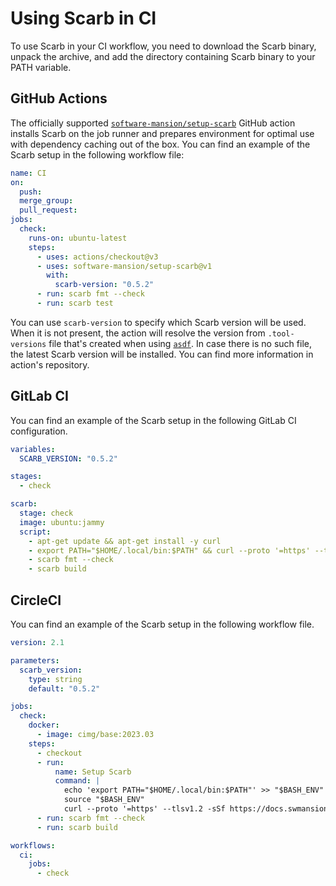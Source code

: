 
# Using Scarb in CI

To use Scarb in your CI workflow, you need to download the Scarb binary, unpack the archive, and add the directory
containing Scarb binary to your PATH variable.

## GitHub Actions

The officially supported [`software-mansion/setup-scarb`](https://github.com/software-mansion/setup-scarb) GitHub action
installs Scarb on the job runner and prepares environment for optimal use with dependency caching out of the box.
You can find an example of the Scarb setup in the following workflow file:

```yaml copy filename=".github/workflows/ci.yml"
name: CI
on:
  push:
  merge_group:
  pull_request:
jobs:
  check:
    runs-on: ubuntu-latest
    steps:
      - uses: actions/checkout@v3
      - uses: software-mansion/setup-scarb@v1
        with:
          scarb-version: "0.5.2"
      - run: scarb fmt --check
      - run: scarb test
```

You can use `scarb-version` to specify which Scarb version will be used.
When it is not present, the action will resolve the version from `.tool-versions` file that's created when using [`asdf`](https://asdf-vm.com/guide/introduction.html).
In case there is no such file, the latest Scarb version will be installed.
You can find more information in action's repository.

<BigLink
  href="https://github.com/software-mansion/setup-scarb"
  text="Go to setup-scarb repository on GitHub"
/>

## GitLab CI

You can find an example of the Scarb setup in the following GitLab CI configuration.

```yaml copy filename=".gitlab-ci.yml"
variables:
  SCARB_VERSION: "0.5.2"

stages:
  - check

scarb:
  stage: check
  image: ubuntu:jammy
  script:
    - apt-get update && apt-get install -y curl
    - export PATH="$HOME/.local/bin:$PATH" && curl --proto '=https' --tlsv1.2 -sSf https://docs.swmansion.com/scarb/install.sh | bash -s -- -v $SCARB_VERSION
    - scarb fmt --check
    - scarb build
```

## CircleCI

You can find an example of the Scarb setup in the following workflow file.

```yaml copy filename=".circleci/config.yml"
version: 2.1

parameters:
  scarb_version:
    type: string
    default: "0.5.2"

jobs:
  check:
    docker:
      - image: cimg/base:2023.03
    steps:
      - checkout
      - run:
          name: Setup Scarb
          command: |
            echo 'export PATH="$HOME/.local/bin:$PATH"' >> "$BASH_ENV"
            source "$BASH_ENV"
            curl --proto '=https' --tlsv1.2 -sSf https://docs.swmansion.com/scarb/install.sh | bash -s -- -v << pipeline.parameters.scarb_version >>
      - run: scarb fmt --check
      - run: scarb build

workflows:
  ci:
    jobs:
      - check
```
